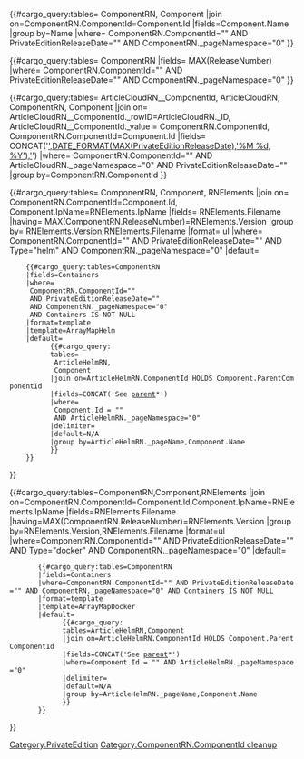 <includeonly><tr>
<td><!-- get component name -->
{{#cargo_query:tables=
ComponentRN,
Component
|join on=ComponentRN.ComponentId=Component.Id
|fields=Component.Name
|group by=Name
|where=
ComponentRN.ComponentId="{{{ComponentId|}}}" 
AND PrivateEditionReleaseDate="{{{PrivateEditionReleaseDate|}}}" 
AND ComponentRN._pageNamespace="0"
}}
</td>
<td><!-- get release number -->
{{#cargo_query:tables=
ComponentRN
|fields=
MAX(ReleaseNumber)
|where=
ComponentRN.ComponentId="{{{ComponentId|}}}" 
AND PrivateEditionReleaseDate="{{{PrivateEditionReleaseDate|}}}" 
AND ComponentRN._pageNamespace="0"
}}
</td>
<td><!-- get release date and format as link to ArticleCloudRN page -->
{{#cargo_query:tables=
ArticleCloudRN__ComponentId,
ArticleCloudRN,
ComponentRN,
Component
|join on=
ArticleCloudRN__ComponentId._rowID=ArticleCloudRN._ID,
ArticleCloudRN__ComponentId._value = ComponentRN.ComponentId,
ComponentRN.ComponentId=Component.Id
|fields=
CONCAT('[[',ArticleCloudRN._pageName,'#',Component.Name,'-',ReleaseNumber,'|',DATE_FORMAT(MAX(PrivateEditionReleaseDate),'%M %d, %Y'),']]')
|where=
ComponentRN.ComponentId="{{{ComponentId|}}}" 
AND ArticleCloudRN._pageNamespace="0" 
AND PrivateEditionReleaseDate="{{{PrivateEditionReleaseDate|}}}"
|group by=ComponentRN.ComponentId
}}
</td>
<td>
<!-- finding helm from RNElements with default to manual containers list from ComponentRN -->
{{#cargo_query:tables=
ComponentRN,
Component,
RNElements
|join on=
ComponentRN.ComponentId=Component.Id,
Component.IpName=RNElements.IpName
|fields=
RNElements.Filename
|having=
MAX(ComponentRN.ReleaseNumber)=RNElements.Version
|group by=
RNElements.Version,RNElements.Filename
|format=
ul
|where=
ComponentRN.ComponentId="{{{ComponentId|}}}" 
AND PrivateEditionReleaseDate="{{{PrivateEditionReleaseDate|}}}" 
AND Type="helm" 
AND ComponentRN._pageNamespace="0"
|default=
     {{#cargo_query:tables=ComponentRN
     |fields=Containers
     |where=
      ComponentRN.ComponentId="{{{ComponentId|}}}" 
      AND PrivateEditionReleaseDate="{{{PrivateEditionReleaseDate|}}}" 
      AND ComponentRN._pageNamespace="0" 
      AND Containers IS NOT NULL
     |format=template
     |template=ArrayMapHelm
     |default=
           {{#cargo_query: 
           tables=
            ArticleHelmRN,
            Component
           |join on=ArticleHelmRN.ComponentId HOLDS Component.ParentComponentId
           |fields=CONCAT('See [[',ArticleHelmRN._pageName,'|parent]]*') 
           |where=
            Component.Id = "{{{ComponentId|}}}" 
            AND ArticleHelmRN._pageNamespace="0"
           |delimiter= 
           |default=N/A
           |group by=ArticleHelmRN._pageName,Component.Name
           }}
     }}
}}
</td>
<td>
<!-- finding containers from RNElements with default to manual containers list from ComponentRN -->
{{#cargo_query:tables=ComponentRN,Component,RNElements
|join on=ComponentRN.ComponentId=Component.Id,Component.IpName=RNElements.IpName
|fields=RNElements.Filename
|having=MAX(ComponentRN.ReleaseNumber)=RNElements.Version
|group by=RNElements.Version,RNElements.Filename
|format=ul
|where=ComponentRN.ComponentId="{{{ComponentId|}}}" AND PrivateEditionReleaseDate="{{{PrivateEditionReleaseDate|}}}" AND Type="docker" AND ComponentRN._pageNamespace="0"
|default=
        {{#cargo_query:tables=ComponentRN
        |fields=Containers
        |where=ComponentRN.ComponentId="{{{ComponentId|}}}" AND PrivateEditionReleaseDate="{{{PrivateEditionReleaseDate|}}}" AND ComponentRN._pageNamespace="0" AND Containers IS NOT NULL
        |format=template
        |template=ArrayMapDocker
        |default=
              {{#cargo_query: 
              tables=ArticleHelmRN,Component
              |join on=ArticleHelmRN.ComponentId HOLDS Component.ParentComponentId
              |fields=CONCAT('See [[',ArticleHelmRN._pageName,'|parent]]*') 
              |where=Component.Id = "{{{ComponentId|}}}" AND ArticleHelmRN._pageNamespace="0"
              |delimiter= 
              |default=N/A
              |group by=ArticleHelmRN._pageName,Component.Name
              }}
        }}
}}
</td>
</tr></includeonly><noinclude>[[Category:PrivateEdition]][[Category:ComponentRN.ComponentId cleanup]]</noinclude>